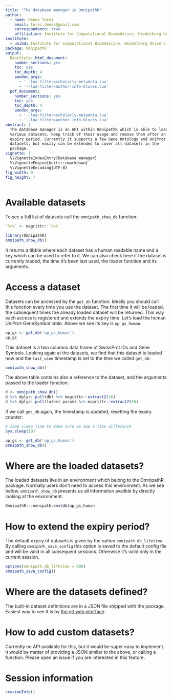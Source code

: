 ```yaml
---
title: "The database manager in OmnipathR"
author:
  - name: Denes Turei
    email: turei.denes@gmail.com
    correspondance: true
    affiliation: Institute for Computational Biomedicine, Heidelberg University
institute:
  - unihd: Institute for Computational Biomedicine, Heidelberg University
package: OmnipathR
output:
  BiocStyle::html_document:
    number_sections: yes
    toc: yes
    toc_depth: 4
    pandoc_args:
      - '--lua-filter=scholarly-metadata.lua'
      - '--lua-filter=author-info-blocks.lua'
  pdf_document:
    number_sections: yes
    toc: yes
    toc_depth: 4
    pandoc_args:
      - '--lua-filter=scholarly-metadata.lua'
      - '--lua-filter=author-info-blocks.lua'
abstract: |
  The database manager is an API within OmnipathR which is able to load
  various datasets, keep track of their usage and remove them after an
  expiry period. Currently it supports a few Gene Ontology and UniProt
  datasets, but easily can be extended to cover all datasets in the
  package.
vignette: |
  %\VignetteIndexEntry{Database manager}
  %\VignetteEngine{knitr::rmarkdown}
  %\VignetteEncoding{UTF-8}
fig_width: 9
fig_height: 7
---
```


# Available datasets

To see a full list of datasets call the `omnipath_show_db` function:

```r
`%>%` <- magrittr::`%>%`
```

```r
library(OmnipathR)
omnipath_show_db()
```

It returns a tibble where each dataset has a human readable name and a key
which can be used to refer to it. We can also check here if the dataset is
currently loaded, the time it's been last used, the loader function and its
arguments.

# Access a dataset

Datasets can be accessed by the `get_db` function. Ideally you should call
this function every time you use the dataset. The first time it will be
loaded, the subsequent times the already loaded dataset will be returned.
This way each access is registered and extends the expiry time. Let's load
the human UniProt-GeneSymbol table. Above we see its key is `up_gs_human`.

```r
up_gs <- get_db('up_gs_human')
up_gs
```

This dataset is a two columns data frame of SwissProt IDs and Gene Symbols.
Looking again at the datasets, we find that this dataset is loaded now and
the `last_used` timestamp is set to the time we called `get_db`:

```r
omnipath_show_db()
```

The above table contains also a reference to the dataset, and the arguments
passed to the loader function:

```r
d <- omnipath_show_db()
d %>% dplyr::pull(db) %>% magrittr::extract2(16)
d %>% dplyr::pull(latest_param) %>% magrittr::extract2(16)
```

If we call `get_db` again, the timestamp is updated, resetting the expiry
counter:

```r
# some sleep time to make sure we see a time difference
Sys.sleep(10)
```

```r
up_gs <- get_db('up_gs_human')
omnipath_show_db()
```

# Where are the loaded datasets?

The loaded datasets live in an environment which belong to the OmnipathR
package. Normally users don't need to access this environment. As we see
below, `omnipath_show_db` presents us all information availble by directly
looking at the environment:

```r
OmnipathR:::omnipath.env$db$up_gs_human
```

# How to extend the expiry period?

The default expiry of datasets is given by the option `omnipath.db_lifetime`.
By calling `omnipath_save_config` this option is saved to the default config
file and will be valid in all subsequent sessions. Otherwise it's valid only
in the current session.

```r
options(omnipath.db_lifetime = 600)
omnipath_save_config()
```

# Where are the datasets defined?

The built-in dataset definitions are in a JSON file shipped with the package.
Easiest way to see it is by [the git web interface][1].

# How to add custom datasets?

Currently no API available for this, but it would be super easy to implement.
It would be matter of providing a JSON similar to the above, or calling a
function. Please open an issue if you are interested in this feature.

# Session information

```r
sessionInfo()
```

[1]: https://github.com/saezlab/OmnipathR/blob/master/inst/db/db_def.json
